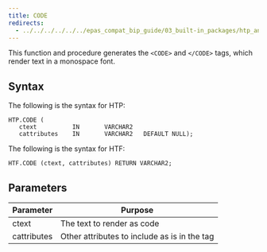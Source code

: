 ```yaml
---
title: CODE
redirects:
  - ../../../../../../epas_compat_bip_guide/03_built-in_packages/htp_and_htf/code #generated for docs/epas/reorg-role-use-case-mode
---
```


This function and procedure generates the `<CODE>` and `</CODE>` tags, which render text in a monospace font.

## Syntax 

The following is the syntax for HTP:

```
HTP.CODE (
   ctext          IN       VARCHAR2
   cattributes    IN       VARCHAR2   DEFAULT NULL);
```

The following is the syntax for HTF:

```
HTF.CODE (ctext, cattributes) RETURN VARCHAR2;
```

## Parameters 

| Parameter | Purpose |
| --------- | -------- |
| ctext | The text to render as code |
| cattributes | Other attributes to include as is in the tag |
